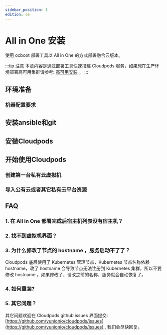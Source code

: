 ```yaml
---
sidebar_position: 1
edition: ce
---
```


# All in One 安装

使用 ocboot 部署工具以 All in One 的方式部署融合云版本。


:::tip 注意
本章内容是通过部署工具快速搭建 Cloudpods 服务，如果想在生产环境部署高可用集群请参考: [高可用安装](../../setup/ha-ce/) 。
:::

## 环境准备

### 机器配置要求


<OcbootEnv />

## 安装ansible和git


<OcbootAnsible />

## 安装Cloudpods


<OcbootInstallCloudpods productVersion="full" />

## 开始使用Cloudpods

### 创建第一台私有云虚拟机


<UseVirt />

### 导入公有云或者其它私有云平台资源


<UseCMP />

## FAQ

### 1. 在 All in One 部署完成后宿主机列表没有宿主机？


<FAQVirtHost />

### 2. 找不到虚拟机界面？


<FAQVirtVM />

### 3. 为什么修改了节点的 hostname ，服务启动不了了？

Cloudpods 底层使用了 Kubernetes 管理节点，Kubernetes 节点名称依赖 hostname，改了 hostname 会导致节点无法注册到 Kubernetes 集群，所以不要修改 hostname ，如果修改了，请改之前的名称，服务就会自动恢复了。

### 4. 如何重装?


<FAQReset />

### 5. 其它问题？

其它问题欢迎在 Cloudpods github issues 界面提交: [https://github.com/yunionio/cloudpods/issues](https://github.com/yunionio/cloudpods/issues) , 我们会尽快回复。
